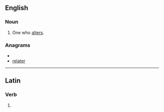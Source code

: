 ==English==

===Noun===
{{en-noun}}

# One who [[alter]]s.

===Anagrams===
* {{alphagram|aeelrrt}}
* [[relater#English|relater]]

----

==Latin==

===Verb===
{{la-verb-form|alterer}}

# {{conjugation of|altero|alterō|1|s|pres|pass|sub|lang=la}}
{{count page|[[Wiktionary:Page count]]}}